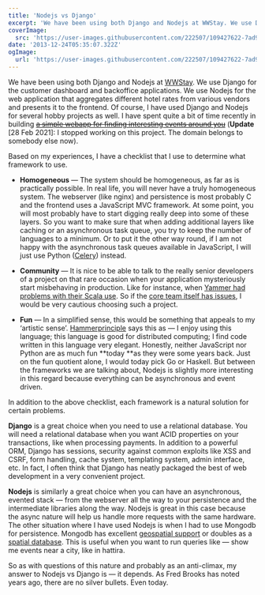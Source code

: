 ```yaml
---
title: 'Nodejs vs Django'
excerpt: 'We have been using both Django and Nodejs at WWStay. We use Django for the customer dashboard and Nodejs for the web application that aggregates different hotel rates from various vendors. Based on my experiences, I have a checklist that I use to determine what framework to use.'
coverImage:
  src: 'https://user-images.githubusercontent.com/222507/109427622-7ad93080-79f3-11eb-8411-519e3a696f6f.png'
date: '2013-12-24T05:35:07.322Z'
ogImage:
  url: 'https://user-images.githubusercontent.com/222507/109427622-7ad93080-79f3-11eb-8411-519e3a696f6f.png'
---
```


<Quotation
  reference="A mad tea party, Alice in Wonderland"
  author="Lewis Caroll"
  quotation="
    The table was a large one, but the three were all crowded together at one
    corner of it: 'No room! No room!' they cried out when they saw Alice
    coming. 'There’s PLENTY of room!' said Alice indignantly, and she sat down
    in a large arm-chair at one end of the table.
  "
/>

We have been using both Django and Nodejs at [WWStay](https://wwstay.com/).
We use Django for the customer dashboard and backoffice applications.
We use Nodejs for the web application that aggregates different
hotel rates from various vendors and presents it to the frontend.
Of course, I have used Django and Nodejs for several hobby projects as well.
I have spent quite a bit of time recently in
building <strike>[a simple webapp for finding interesting events around you](http://www.hattira.com)</strike>
(**Update** [28 Feb 2021]: I stopped working on this project. The domain belongs to somebody else now).

Based on my experiences, I have a checklist that I use to determine what framework to use.

- **Homogeneous** — The system should be homogeneous, as far as is practically possible.
  In real life, you will never have a truly homogeneous system. The webserver (like nginx)
  and persistence is most probably C and the frontend uses a JavaScript MVC framework.
  At some point, you will most probably have to start digging really deep into some of
  these layers. So you want to make sure that when adding additional layers like caching
  or an asynchronous task queue, you try to keep the number of languages to a minimum.
  Or to put it the other way round, if I am not happy with the asynchronous task queues
  available in JavaScript, I will just use Python ([Celery](http://www.celeryproject.org/)) instead.

- **Community** — It is nice to be able to talk to the really senior
  developers of a project on that rare occasion when your application
  mysteriously start misbehaving in production. Like for instance,
  when [Yammer had problems with their Scala use](http://eng.yammer.com/scala-at-yammer).
  So if the [core team itself has issues](http://blog.nodejs.org/2013/12/03/bnoordhuis-departure/),
  I would be very cautious choosing such a project.

- **Fun** — In a simplified sense, this would be something that appeals to
  my ‘artistic sense’. [Hammerprinciple](http://hammerprinciple.com/therighttool)
  says this as — I enjoy using this language; this language is good for distributed
  computing; I find code written in this language very elegant. Honestly, neither
  JavaScript nor Python are as much fun **today **as they were some years back.
  Just on the fun quotient alone, I would today pick Go or Haskell. But between
  the frameworks we are talking about, Nodejs is slightly more interesting in this
  regard because everything can be asynchronous and event driven.

In addition to the above checklist, each framework is a natural solution for certain problems.

**Django** is a great choice when you need to use a relational database.
You will need a relational database when you want ACID properties on your
transactions, like when processing payments. In addition to a powerful ORM,
Django has sessions, security against common exploits like XSS and CSRF,
form handling, cache system, templating system, admin interface, etc.
In fact, I often think that Django has neatly packaged the best of
web development in a very convenient project.

**Nodejs** is similarly a great choice when you can have an
asynchronous, evented stack — from the webserver all the way
to your persistence and the intermediate libraries along the way.
Nodejs is great in this case because the async nature will help us
handle more requests with the same hardware. The other situation where
I have used Nodejs is when I had to use Mongodb for persistence. Mongodb
has excellent [geospatial support](http://docs.mongodb.org/manual/reference/operator/query-geospatial/)
or doubles as a [spatial database](http://en.wikipedia.org/wiki/Spatial_database).
This is useful when you want to run queries like — show me events near a city, like in hattira.

So as with questions of this nature and probably as an anti-climax,
my answer to Nodejs vs Django is — it depends. As Fred Brooks has noted
years ago, there are no silver bullets. Even today.
